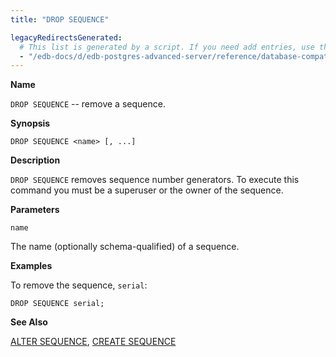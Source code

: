 ```yaml
---
title: "DROP SEQUENCE"

legacyRedirectsGenerated:
  # This list is generated by a script. If you need add entries, use the `legacyRedirects` key.
  - "/edb-docs/d/edb-postgres-advanced-server/reference/database-compatibility-for-oracle-developers-sql-guide/13/drop_sequence.html"
---
```


<div id="drop_sequence" class="registered_link"></div>

**Name**

`DROP SEQUENCE` -- remove a sequence.

**Synopsis**

```text
DROP SEQUENCE <name> [, ...]
```

**Description**

`DROP SEQUENCE` removes sequence number generators. To execute this command you must be a superuser or the owner of the sequence.

**Parameters**

`name`

 The name (optionally schema-qualified) of a sequence.

**Examples**

To remove the sequence, `serial`:

```text
DROP SEQUENCE serial;
```

**See Also**

[ALTER SEQUENCE](10_alter_sequence/#alter_sequence), [CREATE SEQUENCE](34_create_sequence/#create_sequence)

